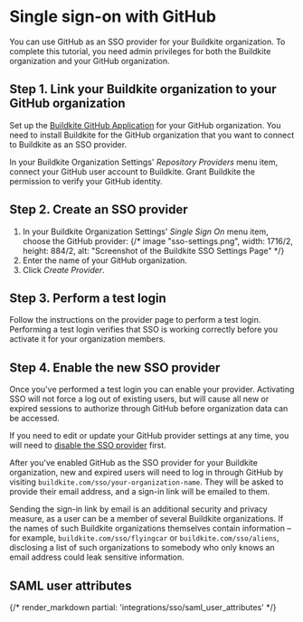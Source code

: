 # Single sign-on with GitHub

You can use GitHub as an SSO provider for your Buildkite organization. To complete this tutorial, you need admin privileges for both the Buildkite organization and your GitHub organization.


## Step 1. Link your Buildkite organization to your GitHub organization

Set up the [Buildkite GitHub Application](https://github.com/apps/buildkite) for your GitHub organization. You need to install Buildkite for the GitHub organization that you want to connect to Buildkite as an SSO provider.

In your Buildkite Organization Settings' _Repository Providers_ menu item, connect your GitHub user account to Buildkite. Grant Buildkite the permission to verify your GitHub identity.

## Step 2. Create an SSO provider

1. In your Buildkite Organization Settings' _Single Sign On_ menu item, choose the GitHub provider:
{/* image "sso-settings.png", width: 1716/2, height: 884/2, alt: "Screenshot of the Buildkite SSO Settings Page" */}
1. Enter the name of your GitHub organization.
1. Click _Create Provider_.

## Step 3. Perform a test login

Follow the instructions on the provider page to perform a test login. Performing a test login verifies that SSO is working correctly before you activate it for your organization members.

## Step 4. Enable the new SSO provider

Once you've performed a test login you can enable your provider. Activating SSO will not force a log out of existing users, but will cause all new or expired sessions to authorize through GitHub before organization data can be accessed.

If you need to edit or update your GitHub provider settings at any time, you will need to [disable the SSO provider](/docs/integrations/sso#disabling-and-removing-sso) first.

After you've enabled GitHub as the SSO provider for your Buildkite organization, new and expired users will need to log in through GitHub by visiting `buildkite.com/sso/your-organization-name`. They will be asked to provide their email address, and a sign-in link will be emailed to them.

Sending the sign-in link by email is an additional security and privacy measure, as a user can be a member of several Buildkite organizations. If the names of such Buildkite organizations themselves contain information – for example, `buildkite.com/sso/flyingcar` or `buildkite.com/sso/aliens`, disclosing a list of such organizations to somebody who only knows an email address could leak sensitive information.

## SAML user attributes

{/* render_markdown partial: 'integrations/sso/saml_user_attributes' */}

